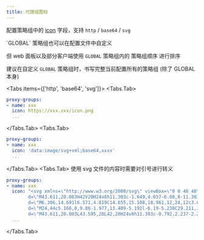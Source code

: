 ```yaml
---
title: 代理组图标
---
```



配置策略组中的 [icon](https://wiki.metacubex.one/config/proxy-groups/#icon) 字段，支持 `http` / `base64` / `svg`

<Callout type="info">
`GLOBAL` 策略组也可以在配置文件中自定义

但 web 面板以及部分客户端使用 `GLOBAL` 策略组内的 策略组顺序 进行排序

建议在自定义 `GLOBAL` 策略组时，书写完整当前配置所有的策略组 (除了 GLOBAL 本身)

</Callout>

<Tabs items={['http', 'base64', 'svg']}>
<Tabs.Tab>

```yaml
proxy-groups:
- name: xxx
  icon: https://xxx.xxx/icon.png
  ...
```

</Tabs.Tab>
<Tabs.Tab>

```yaml
proxy-groups:
- name: xxx
  icon: 'data:image/svg+xml;base64,xxxx'
  ...
```

</Tabs.Tab>
<Tabs.Tab>
使用 svg 文件的内容时需要对引号进行转义

```yaml
proxy-groups:
- name: xxx
  icon: "<svg xmlns=\"http://www.w3.org/2000/svg\" viewBox=\"0 0 48 48\" width=\"48px\" height=\"48px\"><path fill=\"#fbc02d\"
        d=\"M43.611,20.083H42V20H24v8h11.303c-1.649,4.657-6.08,8-11.303,8c-6.627,0-12-5.373-12-12   s5.373-12,12-12c3.059,0,5.842,1.154,7.961,3.039l5.657-5.657C34.046,6.053,29.268,4,24,4C12.955,4,4,12.955,4,24s8.955,20,20,20    s20-8.955,20-20C44,22.659,43.862,21.35,43.611,20.083z\" /><path fill=\"#e53935\"
        d=\"M6.306,14.691l6.571,4.819C14.655,15.108,18.961,12,24,12c3.059,0,5.842,1.154,7.961,3.039 l5.657-5.657C34.046,6.053,29.268,4,24,4C16.318,4,9.656,8.337,6.306,14.691z\" /><path fill=\"#4caf50\"
        d=\"M24,44c5.166,0,9.86-1.977,13.409-5.192l-6.19-5.238C29.211,35.091,26.715,36,24,36    c-5.202,0-9.619-3.317-11.283-7.946l-6.522,5.025C9.505,39.556,16.227,44,24,44z\" /><path fill=\"#1565c0\"
        d=\"M43.611,20.083L43.595,20L42,20H24v8h11.303c-0.792,2.237-2.231,4.166-4.087,5.571 c0.001-0.001,0.002-0.001,0.003-0.002l6.19,5.238C36.971,39.205,44,34,44,24C44,22.659,43.862,21.35,43.611,20.083z\" /></svg>"
  ...
```

</Tabs.Tab>
</Tabs>
